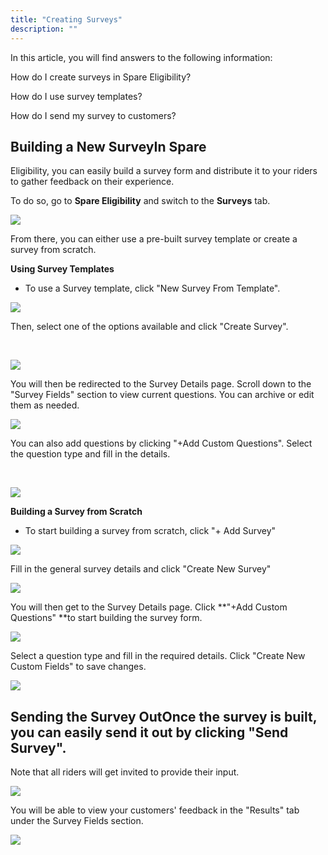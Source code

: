 ```yaml
---
title: "Creating Surveys"
description: ""
---
```


In this article, you will find answers to the following information:

How do I create surveys in Spare Eligibility?

How do I use survey templates?

How do I send my survey to customers?

## Building a New SurveyIn Spare 

Eligibility, you can easily build a survey form and distribute it to your riders to gather feedback on their experience.

To do so, go to **Spare Eligibility** and switch to the **Surveys** tab.
​

![](https://spare-74fa64f80617.intercom-attachments-1.com/i/o/964490714/05f37f69e43c67ea6d966848/uU8q7ayaoYxvv5lrutlDoEfm0FgLrNXYzg.png?expires=1753820100&signature=82ce761d1748b9e535d9acdb8113aa9a76b54bc880d49ce94073f69c8654f389&req=fSYjEsB%2BmoBbFb4f3HP0gJhbcpeu2kbXjxXIhb4HupASEehLDul3Mv8Z9BPh%0AETM%3D%0A)

From there, you can either use a pre-built survey template or create a survey from scratch. 

**​Using Survey Templates**

- To use a Survey template, click "New Survey From Template". 

![](https://spare-74fa64f80617.intercom-attachments-1.com/i/o/964490727/8a71dc19446aeadfbd539b1d/-zFtjeQxs0XS93KyxjUhFkGSziociMhR1A.png?expires=1753820100&signature=6a5494b14589877c2a4d4c4611c517e36815371550c7c7eb01fb8ed87ce652c9&req=fSYjEsB%2BmoNYFb4f3HP0gIWIVZhG%2BJ5hu16o%2FljZRp9INpRCdoIrMRus21f3%0A6oM%3D%0A)

Then, select one of the options available and click "Create Survey".

​

![](https://spare-74fa64f80617.intercom-attachments-1.com/i/o/964490737/e7edf2ce1deb75ba367717a4/rWJThjEbebTOnmgIMV0OhV3rkmVrdaZmYA.png?expires=1753820100&signature=c6946429279b0f9feab0dc116c997ea461b1a72a83ab47e3ebbc1a06ea630157&req=fSYjEsB%2BmoJYFb4f3HP0gFFPXCIOwfH9F58U9k%2F%2Fi0SXwObbbIYSC28fulem%0Amwk%3D%0A)

You will then be redirected to the Survey Details page. Scroll down to the "Survey Fields" section to view current questions. You can archive or edit them as needed.
​

![](https://spare-74fa64f80617.intercom-attachments-1.com/i/o/964490742/241db1f425e8992c78166575/we6vpeLYdJlTTh0v7J36xVpxokdGQgoChw.png?expires=1753820100&signature=cc67cf709400d055cc0ffd5fa3bed8c108d1ee7953add4dc8497034cda5f4b6f&req=fSYjEsB%2BmoVdFb4f3HP0gFZW47MQ%2FujLNkUzbBYR2I1gqstDFjGQCm9min1m%0AjyY%3D%0A)

You can also add questions by clicking "+Add Custom Questions". Select the question type and fill in the details.

​

![](https://spare-74fa64f80617.intercom-attachments-1.com/i/o/964490751/891a4f3a2a7c07cb1357afe2/N3vbsOh2PBxxlJxoAATRv5GxcdTyFzV79A.png?expires=1753820100&signature=38a819056e483afc8ea879f4f348ee070848809db468f69dab6b1495da1be901&req=fSYjEsB%2BmoReFb4f3HP0gFrGEVybEXhYqu1RI01AlcrCsOHj1LRykI4y%2Fmkk%0AX5o%3D%0A)

**Building a Survey from Scratch**

- To start building a survey from scratch, click "+ Add Survey"

![](https://spare-74fa64f80617.intercom-attachments-1.com/i/o/964490763/12853740bd0405db92f1d470/dxybKxS-x-rdxZKC7BN87cQxhUv98gg_ng.png?expires=1753820100&signature=7b85c46c751b6b81198e868feaedd32fdaf7117e364f22eb7ef837566dcc8410&req=fSYjEsB%2BmodcFb4f3HP0gHSZiAFt2kTBJfew9g%2B5x9R%2FngZe%2FCcB0V%2BImGcg%0A3tQ%3D%0A)

Fill in the general survey details and click "Create New Survey"

![](https://spare-74fa64f80617.intercom-attachments-1.com/i/o/964490768/d5843c912616401456460089/8l2iNyims5JMH5X4D8RaU2ag0aOeAJqQfQ.png?expires=1753820100&signature=426e25cc55060a8f7038c1d1a9b6a1686726a835cc57968c1106c37ba6d732a9&req=fSYjEsB%2BmodXFb4f3HP0gEzI8%2Bx%2BXB9NpITbXi0KVT%2BjyluzHanWxLPGiEib%0AEHg%3D%0A)

You will then get to the Survey Details page. Click **"+Add Custom Questions" **to start building the survey form.

![](https://spare-74fa64f80617.intercom-attachments-1.com/i/o/964490771/fc845011a287ec9705741e20/tUKAEemd_YBg-PZd7h5fofSsZjlFQcXcvA.png?expires=1753820100&signature=ba2bd66a708054405b1f5ca66b69a88cfed2a6fecb070393517a419426034c9b&req=fSYjEsB%2BmoZeFb4f3HP0gO1WXEIS%2FvifY6XMwRtA9uaa00m5HOHFoHaGbMqS%0AztQ%3D%0A)

Select a question type and fill in the required details. Click "Create New Custom Fields" to save changes.

![](https://spare-74fa64f80617.intercom-attachments-1.com/i/o/964490779/881fd8cab9df32dd3eb16814/MUbOAvRRvQSBXsBP_vD3mRhye9c8ejmLOw.png?expires=1753820100&signature=9b0b65b4e91b92b5d8bbb14c16a50f0c0624efd261693f2cd487408e2fd48720&req=fSYjEsB%2BmoZWFb4f3HP0gEPhz6ur0eKmJMtzRi4e4UUJuXAq%2FW56ZNIRuhGo%0Apg0%3D%0A)

## Sending the Survey OutOnce the survey is built, you can easily send it out by clicking "Send Survey". 

Note that all riders will get invited to provide their input.

![](https://spare-74fa64f80617.intercom-attachments-1.com/i/o/964490783/2ebad1f8bde83e6fcf312b2b/2B_rBlKj0lRTTWYtd1-EiRTtYCHk2Aa--Q.png?expires=1753820100&signature=7aa7bb4157a3aba4fdc7badb31950fddcc5451a11c1b43e9bbb0a48dae9f814d&req=fSYjEsB%2BmolcFb4f3HP0gDmHFt7dj8g0Oa3bOXFgHdjSbMV1buCQ4WkjQ2sO%0AZSs%3D%0A)

You will be able to view your customers' feedback in the "Results" tab under the Survey Fields section.

![](https://spare-74fa64f80617.intercom-attachments-1.com/i/o/964490789/979ea980b3ff2b05f2b495d3/TgPqKPOczDvCQSQ3aNIKfixGpQD-Ff6rHQ.png?expires=1753820100&signature=1d82e8680f3144d4c85017585a3ec3a3632f238ba1ce987cbee8cedbc55cbfb7&req=fSYjEsB%2BmolWFb4f3HP0gNPbqWxmXWZz3v%2BDA60O35RDyoCdw770RX7%2BvgDd%0AmdA%3D%0A)
